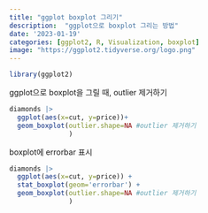```yaml
---
title: "ggplot boxplot 그리기"
description:  "ggplot으로 boxplot 그리는 방법"
date: '2023-01-19'
categories: [ggplot2, R, Visualization, boxplot]
image: "https://ggplot2.tidyverse.org/logo.png"
---
```


```r
library(ggplot2)
```

ggplot으로 boxplot을 그릴 때, outlier 제거하기

```r
diamonds |> 
  ggplot(aes(x=cut, y=price))+
  geom_boxplot(outlier.shape=NA #outlier 제거하기
               ) 
```

boxplot에 errorbar 표시

```r
diamonds |> 
  ggplot(aes(x=cut, y=price)) + 
  stat_boxplot(geom='errorbar') +
  geom_boxplot(outlier.shape=NA #outlier 제거하기
               ) 
```
